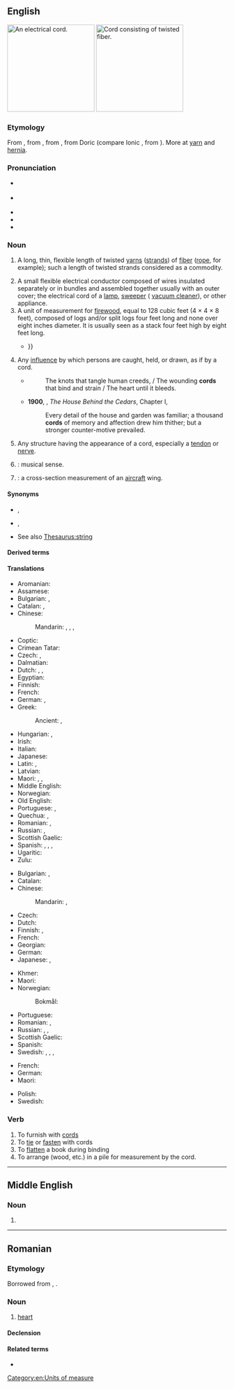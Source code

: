 {{also|Cord|còrd}}
==English==
{{wikipedia|dab=cord}}
[[Image:Verlengsnoer (Extension cord).jpg|thumb|200px|right|An electrical cord.]]
[[Image:Rope.jpg|thumb|200px|right|Cord consisting of twisted fiber.]]

===Etymology===
From {{inh|en|enm|corde}}, from {{der|en|fro|corde}}, from {{der|en|la|chorda|}}, from Doric {{der|en|grc|χορδά|t=string of gut, the string of a lyre}}  (compare Ionic {{m|grc|χορδή}}, from {{der|en|ine-pro|*ǵʰer-|t=bowel}}). More at [[yarn]] and [[hernia]].

===Pronunciation===
* {{a|GenAm}} {{IPA|en|/kɔɹd/}}
* {{a|RP}} {{IPA|en|/kɔːd/}}
* {{audio|en|en-us-cord.ogg|Audio (US)}}
* {{rhymes|en|ɔː(ɹ)d}}
* {{homophones|en|chord|cored|q2=in accents with the [[horse-hoarse merger]]|cawed|q3=in [[non-rhotic]] accents}}

===Noun===
{{en-noun|~}}

# A long, thin, flexible length of twisted [[yarns]] ([[strands]]) of [[fiber]] ([[rope]], for example); {{qualifier|uncountable}} such a length of twisted strands considered as a commodity.
#: {{ux|en|The burglar tied up the victim with a '''cord'''.}}
#: {{ux|en|He looped some '''cord''' around his fingers.}}
# A small flexible electrical conductor composed of wires insulated separately or in bundles and assembled together usually with an outer cover; the electrical cord of a [[lamp]], [[sweeper]] ({{qualifier|US}} [[vacuum cleaner]]), or other appliance.
# A unit of measurement for [[firewood]], equal to 128 cubic feet (4 &times; 4 &times; 8 feet), composed of logs and/or split logs four feet long and none over eight inches diameter. It is usually seen as a stack four feet high by eight feet long.<!--Move this to separate pages for "full cord" and "bush cord". A full cord of stacked firewood in Canada and USA, or colloquially a "bush cord" in Canada, is 8 by 4 by 4 feet (39 m&sup3;).--><!--A "full cord", or a "bush cord" (as opposed to a "face cord", or a "stove cord"): Is composed of stove-length pieces, i.e. 16 inch; long (4 foot log, perhaps split, subdivided with two cuts), and when stacked has the same face area as a full cord, but only one third the depth; and so the volume is 42.66 cubic feet (16 inches &times; 4 feet &times; 8 feet) (volume = 1.208 m&sup3;)-->
#* {{quote-book|en|year=1851|author=Herman Melville|title=Moby-Dick| passage=Unerringly impelling this dead, impregnable, uninjurable wall, and this most buoyant thing within; there swims behind it all a mass of tremendous life, only to be adequately estimated as piled wood is—by the '''cord''' {{...}}}}
# {{lb|en|figuratively}} Any [[influence]] by which persons are caught, held, or drawn, as if by a cord.
#* {{rfdatek|en|Tennyson}}
#*: The knots that tangle human creeds, / The wounding '''cords''' that bind and strain / The heart until it bleeds.
#* '''1900''', {{w|Charles W. Chesnutt}}, ''The House Behind the Cedars'', Chapter I,
#*: Every detail of the house and garden was familiar; a thousand '''cords''' of memory and affection drew him thither; but a stronger counter-motive prevailed.
# {{lb|en|anatomy}} Any structure having the appearance of a cord, especially a [[tendon]] or [[nerve]].
#: {{ux|en|'''spermatic''' cord; '''spinal''' cord; '''umbilical''' cord; '''vocal''' cords}}
# {{dated form of|en|chord|nodot=1}}: musical sense.
# {{misspelling of|en|chord|nodot=1}}: a cross-section measurement of an [[aircraft]] wing.

====Synonyms====
* {{sense|length of twisted strands}} {{l|en|cable}}, {{l|en|twine}}
* {{sense|wires surrounded by an insulating coating, used to supply electricity}} {{l|en|cable}}, {{l|en|flex}}
* See also [[Thesaurus:string]]

====Derived terms====
{{der4|en
|cordless
|extension cord
|nuchal cord
|power cord
|pull cord
|spinal cord
|umbilical cord
|vocal cords
}}

====Translations====
{{trans-top|length of twisted strands}}
* Aromanian: {{t|rup|coardã|f}}
* Assamese: {{t|as|জৰী}}
* Bulgarian: {{t+|bg|връв|m}}, {{t+|bg|канап|m}}
* Catalan: {{t+|ca|corda|f}}, {{t+|ca|cordill|m}}
* Chinese:
*: Mandarin: {{t+|cmn|繩|sc=Hani}}, {{t+|cmn|绳|tr=shéng|sc=Hani}}, {{t+|cmn|繩子|sc=Hani}}, {{t+|cmn|绳子|tr=shéngzi|sc=Hani}}
* Coptic: {{t|cop|ⲛⲟϩ}}
* Crimean Tatar: {{t|crh|şnur}}
* Czech: {{t+|cs|provaz|m}}, {{t|cs|šňůra|f}}
* Dalmatian: {{t|dlm|canapial|f}}
* Dutch: {{t+|nl|touw|n}}, {{t+|nl|koord|f}}, {{t+|nl|zeel|n}}
* Egyptian: {{t-egy|nwḥ|h=n:U19-nw-w-H-V1}}
* Finnish: {{t+|fi|naru}}
* French: {{t+|fr|corde|f}}
* German: {{t+|de|Schnur|f}}, {{t+|de|Kordel|f}}
* Greek: {{t+|el|σχοινί|n}}
*: Ancient: {{t|grc|σχοινίον|n}}, {{t|grc|θῶμιγξ|f}}
{{trans-mid}}
* Hungarian: {{t+|hu|zsinór}}, {{t+|hu|fonal}}
* Irish: {{t|ga|ruóg|f}}
* Italian: {{t|it|cordone|m}}
* Japanese: {{t+|ja|縄|tr=[[なわ]], nawa|sc=Jpan}}
* Latin: {{t|la|fūnis|m}}, {{t|la|restis|f}}
* Latvian: {{t|lv|virve|f}}
* Maori: {{t|mi|kopu}}, {{t|mi|taihere}}, {{t|mi|kārure}}
* Middle English: {{t|enm| corde}}
* Norwegian: {{t+|no|tau|n}}
* Old English: {{t|ang|sīma|m}}
* Portuguese: {{t+|pt|corda|f}}, {{t+|pt|barbante|m}}
* Quechua: {{t|qu|anku}}, {{t|qu|watu}}
* Romanian: {{t+|ro|cordon}}, {{t+|ro|coardă|f}}
* Russian: {{t+|ru|верёвка|f}}, {{t+|ru|шнур|m}}
* Scottish Gaelic: {{t|gd|teud|m}}
* Spanish: {{t+|es|cuerda|f}}, {{t+|es|cable|m}}, {{t+|es|hilo|m}}, {{t+|es|cordón|m}}
* Ugaritic: {{t|uga|𐎈𐎁𐎍}}
* Zulu: {{t|zu|intambo|c9|c10}}
{{trans-bottom}}

{{trans-top|wires surrounded by a coating, used to supply electricity}}
* Bulgarian: {{t+|bg|ка́бел|m}}, {{t+|bg|шнур|m}}
* Catalan: {{t|ca|cable|m}}
* Chinese:
*: Mandarin: {{t+|cmn|線|sc=Hani}}, {{t+|cmn|线|tr=xiàn|sc=Hani}}
* Czech: {{t|cs|šňůra|f}}
* Dutch: {{t+|nl|kabel|n}}
* Finnish: {{t+|fi|johto}}, {{t+|fi|piuha}}
* French: {{t+|fr|cordon|m}}
* Georgian: {{t|ka|თოკი}}
* German: {{t+|de|Kabel|n}}
* Japanese: {{t+|ja|線|tr=[[せん]], sen|sc=Jpan}}, {{t+|ja|コード|tr=kōdo|sc=Jpan}}
{{trans-mid}}
* Khmer: {{t+|km|ខ្សែ|tr=ksae}}
* Maori: {{t|mi|taura hiko}}
* Norwegian:
*: Bokmål: {{t|nb|ledning|m|f}}
* Portuguese: {{t+|pt|cabo|m}}
* Romanian: {{t+|ro|cordon|n}}, {{t+|ro|cablu|n}}
* Russian: {{t+|ru|ка́бель|m}}, {{t+|ru|шнур|m}}, {{t+|ru|про́вод|m}}
* Scottish Gaelic: {{t|gd|teud-dealain|m}}
* Spanish: {{t+|es|cable|m}}
* Swedish: {{t+|sv|sladd}}, {{t+|sv|ledning}}, {{t+|sv|kabel}}, {{t+|sv|tråd}}
{{trans-bottom}}

{{trans-top|unit of measurement for firewood}}
* French: {{t+|fr|corde|f}}
* German: {{t+|de|Cord|m}}
* Maori: {{t|mi|kōri}}
{{trans-mid}}
* Polish: {{t+|pl|sąg|m}}
* Swedish: {{t+|sv|famn}}
{{trans-bottom}}

===Verb===
{{en-verb}}

# To furnish with [[cord]]s
# To [[tie]] or [[fasten]] with cords
# To [[flatten]] a book during binding
# To arrange (wood, etc.) in a pile for measurement by the cord.

[[Category:en:Units of measure]]

----

==Middle English==

===Noun===
{{head|enm|noun}}

# {{alternative form of|enm|corde}}

----

==Romanian==

===Etymology===
Borrowed from {{bor|ro|la|cor}}, {{m|la|cordis}}.

===Noun===
{{ro-noun|n|corduri}}

# {{lb|ro|anatomy}} [[heart]]
#: {{syn|ro|inimă}}

====Declension====
{{ro-noun-n-uri}}

====Related terms====
* {{l|ro|cordial}}